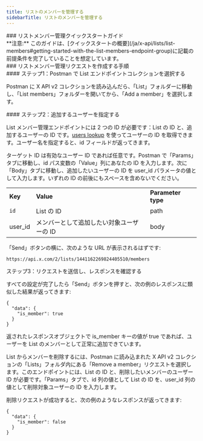 ```yaml
---
title: リストのメンバーを管理する
sidebarTitle: リストのメンバーを管理する
---
```



<div id="manage-list-members-quick-start-guide">
  ### リストメンバー管理クイックスタートガイド
</div>

<Note>
  **注意:** このガイドは、[クイックスタートの概要](/ja/x-api/lists/list-members#getting-started-with-the-list-members-endpoint-group)に記載の前提条件を完了していることを想定しています。
</Note>

<div id="steps-to-build-a-manage-list-member-request">
  ### リストメンバー管理リクエストを作成する手順
</div>

<div id="step-one-choose-the-list-endpoint-collection-from-postman">
  #### ステップ1：Postman で List エンドポイントコレクションを選択する
</div>

Postman に X API v2 コレクションを読み込んだら、「List」フォルダーに移動し、「List members」フォルダーを開いてから、「Add a member」を選択します。
 

<div id="step-two-specify-the-user-to-add">
  #### ステップ2：追加するユーザーを指定する
</div>

List メンバー管理エンドポイントには 2 つの ID が必要です：List の ID と、追加するユーザーの ID です。[users lookup](/ja/x-api/users/lookup/introduction) を使ってユーザーの ID を取得できます。ユーザー名を指定すると、id フィールドが返ってきます。

ターゲット ID は有効なユーザー ID であれば任意です。Postman で「Params」タブに移動し、id パス変数の「Value」列にあなたの ID を入力します。次に「Body」タブに移動し、追加したいユーザーの ID を user\_id パラメータの値として入力します。いずれの ID の前後にもスペースを含めないでください。

|     |     |     |
| :--- | :--- | :--- |
| **Key** | **Value** | **Parameter type** |
| `id` | List の ID | path |
| user\_id | メンバーとして追加したい対象ユーザーの ID | body |

「Send」ボタンの横に、次のような URL が表示されるはずです:

`https://api.x.com/2/lists/1441162269824405510/members`

ステップ3：リクエストを送信し、レスポンスを確認する

すべての設定が完了したら「Send」ボタンを押すと、次の例のレスポンスに類似した結果が返ってきます:

```
{
  "data": {
    "is_member": true
  }
}
```

返されたレスポンスオブジェクトで is\_member キーの値が true であれば、ユーザーを List のメンバーとして正常に追加できています。

List からメンバーを削除するには、Postman に読み込まれた X API v2 コレクションの「Lists」フォルダ内にある「Remove a member」リクエストを選択します。このエンドポイントには、List の ID と、削除したいメンバーのユーザー ID が必要です。「Params」タブで、id 列の値として List の ID を、user\_id 列の値として削除対象ユーザーの ID を入力します。

削除リクエストが成功すると、次の例のようなレスポンスが返ってきます:

```
{
  "data": {
    "is_member": false
  }
}
```